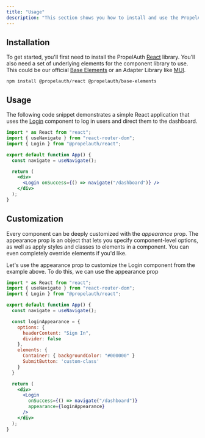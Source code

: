 ```yaml
---
title: "Usage"
description: "This section shows you how to install and use the PropelAuth component library in your application."
---
```


## Installation

To get started, you'll first need to install the PropelAuth [React](https://github.com/PropelAuth/react) library. You'll also need a set of underlying elements for the component library to use. This could be our official [Base Elements](https://github.com/PropelAuth/base-elements) or an Adapter Library like [MUI](/component-library/adapter-libraries/mui).

```shell
npm install @propelauth/react @propelauth/base-elements
```

## Usage

The following code snippet demonstrates a simple React application that uses the [Login](/component-library/components/Login) component to log in users and direct them to the dashboard.

```jsx
import * as React from "react";
import { useNavigate } from "react-router-dom";
import { Login } from "@propelauth/react";

export default function App() {
  const navigate = useNavigate();

  return (
    <div>
      <Login onSuccess={() => navigate("/dashboard")} />
    </div>
  );
}
```

## Customization

Every component can be deeply customized with the _appearance_ prop. The appearance prop is an object that lets you specify component-level options, as well as apply styles and classes to elements in a component. You can even completely override elements if you'd like.

Let's use the appearance prop to customize the Login component from the example above. To do this, we can use the appearance prop

```jsx
import * as React from "react";
import { useNavigate } from "react-router-dom";
import { Login } from "@propelauth/react";

export default function App() {
  const navigate = useNavigate();

  const loginAppearance = {
    options: {
      headerContent: "Sign In",
      divider: false
    },
    elements: {
      Container: { backgroundColor: "#000000" }
      SubmitButton: 'custom-class'
    }
  }

  return (
    <div>
      <Login
        onSuccess={() => navigate("/dashboard")}
        appearance={loginAppearance}
      />
    </div>
  );
}
```
